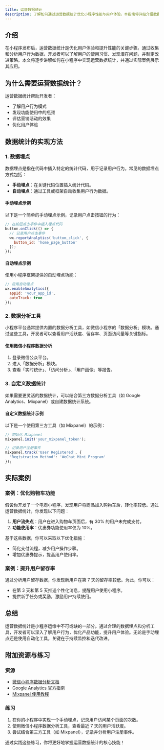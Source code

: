 ```yaml
---
title: 运营数据统计
description: 了解如何通过运营数据统计优化小程序性能与用户体验。本指南将详细介绍数据统计的重要性、实现方法以及实际应用案例。
---
```


## 介绍

在小程序发布后，运营数据统计是优化用户体验和提升性能的关键步骤。通过收集和分析用户行为数据，开发者可以了解用户的使用习惯、发现潜在问题，并制定改进策略。本文将逐步讲解如何在小程序中实现运营数据统计，并通过实际案例展示其应用。

## 为什么需要运营数据统计？

运营数据统计帮助开发者：
- 了解用户行为模式
- 发现功能使用中的瓶颈
- 评估营销活动的效果
- 优化用户体验

## 数据统计的实现方法

### 1. 数据埋点

数据埋点是指在代码中插入特定的统计代码，用于记录用户行为。常见的数据埋点方式包括：

- **手动埋点**：在关键代码位置插入统计代码。
- **自动埋点**：通过工具或框架自动收集用户行为数据。

#### 手动埋点示例

以下是一个简单的手动埋点示例，记录用户点击按钮的行为：

```javascript
// 在按钮点击事件中插入埋点代码
button.onClick(() => {
  // 记录用户点击事件
  wx.reportAnalytics('button_click', {
    button_id: 'home_page_button'
  });
});
```

#### 自动埋点示例

使用小程序框架提供的自动埋点功能：

```javascript
// 启用自动埋点
wx.enableAnalytics({
  appId: 'your_app_id',
  autoTrack: true
});
```

### 2. 数据分析工具

小程序平台通常提供内置的数据分析工具，如微信小程序的「数据分析」模块。通过这些工具，开发者可以查看用户活跃度、留存率、页面访问量等关键指标。

#### 使用微信小程序数据分析

1. 登录微信公众平台。
2. 进入「数据分析」模块。
3. 查看「实时统计」、「访问分析」、「用户画像」等报告。

### 3. 自定义数据统计

如果需要更灵活的数据统计，可以结合第三方数据分析工具（如 Google Analytics、Mixpanel）或自建数据统计系统。

#### 自定义数据统计示例

以下是一个使用第三方工具（如 Mixpanel）的示例：

```javascript
// 初始化 Mixpanel
mixpanel.init('your_mixpanel_token');

// 记录用户注册事件
mixpanel.track('User Registered', {
  'Registration Method': 'WeChat Mini Program'
});
```

## 实际案例

### 案例：优化购物车功能

假设你开发了一个电商小程序，发现用户将商品加入购物车后，转化率较低。通过运营数据统计，你发现以下问题：

1. **用户流失点**：用户在进入购物车页面后，有 30% 的用户未完成支付。
2. **功能使用率**：优惠券功能使用率仅为 10%。

基于这些数据，你可以采取以下优化措施：
- 简化支付流程，减少用户操作步骤。
- 增加优惠券提示，提高用户使用率。

### 案例：提升用户留存率

通过分析用户留存数据，你发现新用户在第 7 天的留存率较低。为此，你可以：
- 在第 3 天和第 5 天推送个性化消息，提醒用户使用小程序。
- 提供新手任务或奖励，激励用户持续使用。

## 总结

运营数据统计是小程序运维中不可或缺的一部分。通过合理的数据埋点和分析工具，开发者可以深入了解用户行为，优化产品功能，提升用户体验。无论是手动埋点还是使用自动化工具，关键在于持续监控和迭代改进。

## 附加资源与练习

### 资源
- [微信小程序数据分析文档](https://developers.weixin.qq.com/miniprogram/dev/framework/analysis/)
- [Google Analytics 官方指南](https://analytics.google.com/)
- [Mixpanel 使用教程](https://mixpanel.com/help/)

### 练习
1. 在你的小程序中实现一个手动埋点，记录用户访问某个页面的次数。
2. 使用微信小程序数据分析工具，查看最近 7 天的用户活跃度。
3. 尝试结合第三方工具（如 Mixpanel），记录并分析用户注册事件。

通过实践这些练习，你将更好地掌握运营数据统计的核心技能！